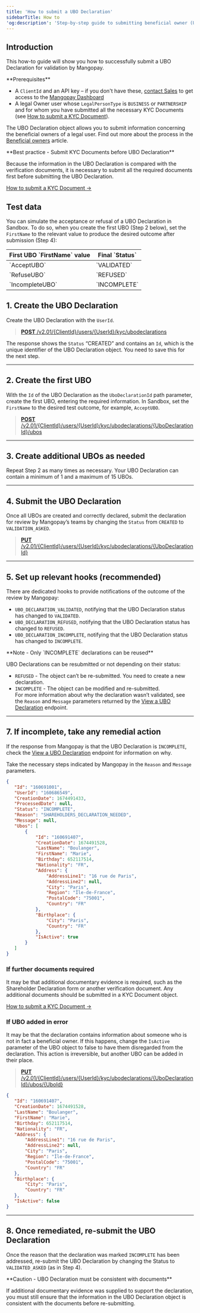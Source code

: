 ---
title: 'How to submit a UBO Declaration'
sidebarTitle: How to
'og:description': 'Step-by-step guide to submitting beneficial owner (UBO) declarations of beneficial owners, including managing outcomes and setting up webhooks.'
---




## Introduction  

This how-to guide will show you how to successfully submit a UBO Declaration for validation by Mangopay.  

<Info>
**Prerequisites**

- A `ClientId` and an API key – if you don't have these, <a href="https://mangopay.com/contact" target="_blank">contact Sales</a> to get access to the <a href="https://hub.mangopay.com/" target="_blank">Mangopay Dashboard</a>
- A legal Owner user whose `LegalPersonType` is `BUSINESS` or `PARTNERSHIP` and for whom you have submitted all the necessary KYC Documents (see <a href="/guides/users/verification/documents/submission/how-to">How to submit a KYC Document</a>).
</Info>

The UBO Declaration object allows you to submit information concerning the beneficial owners of a legal user. Find out more about the process in the <a href="/guides/users/verification/beneficial-owners">Beneficial owners</a> article.  

<Note>  
**Best practice - Submit KYC Documents before UBO Declaration** 
  
Because the information in the UBO Declaration is compared with the verification documents, it is necessary to submit all the required documents first before submitting the UBO Declaration.  
</Note>

<a href="/guides/users/verification/documents/submission/how-to">How to submit a KYC Document &rarr;</a>  

## Test data

You can simulate the acceptance or refusal of a UBO Declaration in Sandbox. To do so, when you create the first UBO (Step 2 below), set the `FirstName` to the relevant value to produce the desired outcome after submission (Step 4):

<table>
<thead>
<tr>
<th class="header">
First UBO `FirstName` value
</th>
<th class="header">
Final `Status`
</th>
</tr>
</thead>
<tbody>
<tr>
<td class="table-content">
`AcceptUBO`
</td>
<td class="table-content">
`VALIDATED`
</td>
</tr>
<tr>
<td class="table-content">
`RefuseUBO`
</td>
<td class="table-content">
`REFUSED`
</td>
</tr>
<tr>
<td class="table-content">
`IncompleteUBO`
</td>
<td class="table-content">
`INCOMPLETE`
</td>
</tr>
</tbody>
</table>

## 1. Create the UBO Declaration  

Create the UBO Declaration with the `UserId`.

> [**POST** /v2.01/&lcub;ClientId&rcub;/users/&lcub;UserId&rcub;/kyc/ubodeclarations](/api-reference/ubo-declarations/create-ubo-declaration)

<CodeGroup>  
    <PhpCreateUboDeclaration />
    <NodeCreateUboDeclaration />
    <RubyCreateUboDeclaration />
    <JavaCreateUboDeclaration />
    <PythonCreateUboDeclaration />
</CodeGroup>  

The response shows the `Status` “CREATED” and contains an `Id`, which is the unique identifier of the UBO Declaration object. You need to save this for the next step.

<hr />  

## 2. Create the first UBO  

With the `Id` of the UBO Declaration as the `UboDeclarationId` path parameter, create the first UBO, entering the required information. In Sandbox, set the `FirstName` to the desired test outcome, for example, `AcceptUBO`. 

> [**POST** /v2.01/&lcub;ClientId&rcub;/users/&lcub;UserId&rcub;/kyc/ubodeclarations/&lcub;UboDeclarationId&rcub;/ubos](/api-reference/ubo-declarations/create-ubo)

<CodeGroup>  
    <RestCreateUbo />
    <PhpCreateUbo />
    <NodeCreateUbo />
    <RubyCreateUbo />
    <CreateUboJava />
    <PythonCreateUbo />
</CodeGroup>

<hr />  

## 3. Create additional UBOs as needed  

Repeat Step 2 as many times as necessary. Your UBO Declaration can contain a minimum of 1 and a maximum of 15 UBOs.

<hr />  

## 4. Submit the UBO Declaration  

Once all UBOs are created and correctly declared, submit the declaration for review by Mangopay’s teams by changing the `Status` from `CREATED` to `VALIDATION_ASKED`.  

> [**PUT** /v2.01/&lcub;ClientId&rcub;/users/&lcub;UserId&rcub;/kyc/ubodeclarations/&lcub;UboDeclarationId&rcub;](/api-reference/ubo-declarations/submit-ubo-declaration)

<CodeGroup>  
    <RestSubmitUboDeclaration />
    <PhpSubmitUboDeclaration />
    <NodeSubmitUboDeclaration />
    <RubySubmitUboDeclaration />
    <SubmitUboDeclaractionJava />
    <PythonSubmitUboDeclaration />
</CodeGroup>

<hr />  

## 5. Set up relevant hooks (recommended)  

There are dedicated hooks to provide notifications of the outcome of the review by Mangopay:  
- `UBO_DECLARATION_VALIDATED`, notifying that the UBO Declaration status has changed to `VALIDATED`.  
- `UBO_DECLARATION_REFUSED`, notifying that the UBO Declaration status has changed to `REFUSED`.  
- `UBO_DECLARATION_INCOMPLETE`, notifying that the UBO Declaration status has changed to `INCOMPLETE`.  

<Note>  
**Note - Only `INCOMPLETE` declarations can be reused** 
  
UBO Declarations can be resubmitted or not depending on their status:  
- `REFUSED` - The object can’t be re-submitted. You need to create a new declaration.  
- `INCOMPLETE` - The object can be modified and re-submitted.  
For more information about why the declaration wasn’t validated, see the `Reason` and `Message` parameters returned by the <a href="/api-reference/ubo-declarations/view-ubo-declaration">View a UBO Declaration</a> endpoint.   
</Note>

<hr />  

## 7. If incomplete, take any remedial action  

If the response from Mangopay is that the UBO Declaration is `INCOMPLETE`, check the [View a UBO Declaration](/api-reference/ubo-declarations/view-ubo-declaration) endpoint for information on why.  

Take the necessary steps indicated by Mangopay in the `Reason` and `Message` parameters.  

```json API Response example
{
   "Id": "160691001",
   "UserId": "160686549",
   "CreationDate": 1674491433,
   "ProcessedDate": null,
   "Status": "INCOMPLETE",
   "Reason": "SHAREHOLDERS_DECLARATION_NEEDED",
   "Message": null,
   "Ubos": [
       {
           "Id": "160691407",
           "CreationDate": 1674491528,
           "LastName": "Boulanger",
           "FirstName": "Marie",
           "Birthday": 652117514,
           "Nationality": "FR",
           "Address": {
               "AddressLine1": "16 rue de Paris",
               "AddressLine2": null,
               "City": "Paris",
               "Region": "Île-de-France",
               "PostalCode": "75001",
               "Country": "FR"
           },
           "Birthplace": {
               "City": "Paris",
               "Country": "FR"
           },
           "IsActive": true
       }
   ]
}
```  

### If further documents required  

It may be that additional documentary evidence is required, such as the Shareholder Declaration form or another verification document. Any additional documents should be submitted in a KYC Document object.

[How to submit a KYC Document &rarr;](/guides/users/verification/documents/submission/how-to)

### If UBO added in error  

It may be that the declaration contains information about someone who is not in fact a beneficial owner. If this happens, change the `IsActive` parameter of the UBO object to false to have them disregarded from the declaration. This action is irreversible, but another UBO can be added in their place.  

> [**PUT** /v2.01/&lcub;ClientId&rcub;/users/&lcub;UserId&rcub;/kyc/ubodeclarations/&lcub;UboDeclarationId&rcub;/ubos/&lcub;UboId&rcub;](/api-reference/ubo-declarations/update-ubo)

```json REST
{
   "Id": "160691407",
   "CreationDate": 1674491528,
   "LastName": "Boulanger",
   "FirstName": "Marie",
   "Birthday": 652117514,
   "Nationality": "FR",
   "Address": {
       "AddressLine1": "16 rue de Paris",
       "AddressLine2": null,
       "City": "Paris",
       "Region": "Île-de-France",
       "PostalCode": "75001",
       "Country": "FR"
   },
   "Birthplace": {
       "City": "Paris",
       "Country": "FR"
   },
   "IsActive": false
}
```

<hr />  

## 8. Once remediated, re-submit the UBO Declaration  

Once the reason that the declaration was marked `INCOMPLETE` has been addressed, re-submit the UBO Declaration by changing the Status to `VALIDATED_ASKED` (as in Step 4).   

<Warning>  
**Caution - UBO Declaration must be consistent with documents** 
  
If additional documentary evidence was supplied to support the declaration, you must still ensure that the information in the UBO Declaration object is consistent with the documents before re-submitting.   
</Warning>